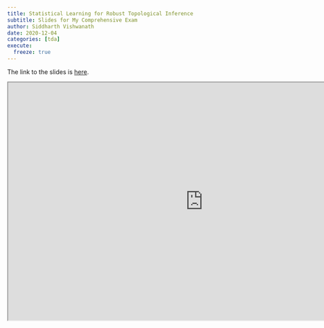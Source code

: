 ```yaml
---
title: Statistical Learning for Robust Topological Inference
subtitle: Slides for My Comprehensive Exam
author: Siddharth Vishwanath
date: 2020-12-04
categories: [tda]
execute:
  freeze: true
---
```




The link to the slides is [here](https://sidvishwanath.com/slides/dec-2020/#1).

<iframe src="https://sidvishwanath.com/slides/dec-2020/#1" width="900" height="550"></iframe>